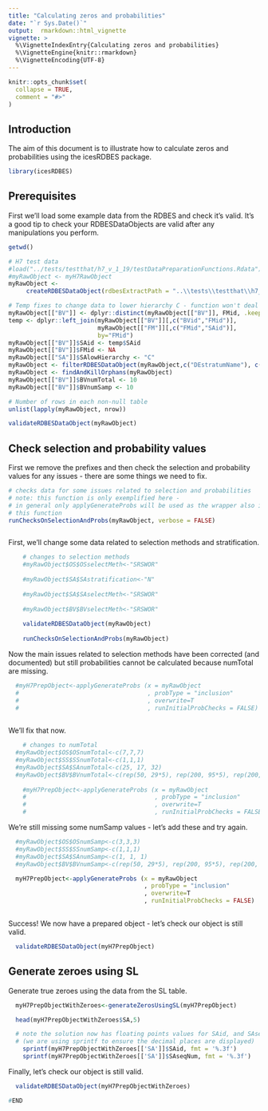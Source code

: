 ```yaml
---
title: "Calculating zeros and probabilities"
date: "`r Sys.Date()`"
output:  rmarkdown::html_vignette
vignette: >
  %\VignetteIndexEntry{Calculating zeros and probabilities}
  %\VignetteEngine{knitr::rmarkdown}
  %\VignetteEncoding{UTF-8}
---
```


```r
knitr::opts_chunk$set(
  collapse = TRUE,
  comment = "#>"
)
```

## Introduction 

The aim of this document is to illustrate how to calculate zeros and probabilities using the icesRDBES package.

```r
library(icesRDBES)
```


## Prerequisites

First we'll load some example data from the RDBES and check it's valid.  It's a good tip to check your RDBESDataObjects are valid after any manipulations you perform.

```r

getwd()

# H7 test data
#load("../tests/testthat/h7_v_1_19/testDataPreparationFunctions.Rdata")
#myRawObject <- myH7RawObject
myRawObject <-
     createRDBESDataObject(rdbesExtractPath = "..\\tests\\testthat\\h7_v_1_19_13")

# Temp fixes to change data to lower hierarchy C - function won't deal with A, or B yet
myRawObject[["BV"]] <- dplyr::distinct(myRawObject[["BV"]], FMid, .keep_all = TRUE)
temp <- dplyr::left_join(myRawObject[["BV"]][,c("BVid","FMid")], 
                         myRawObject[["FM"]][,c("FMid","SAid")], 
                         by="FMid")
myRawObject[["BV"]]$SAid <- temp$SAid
myRawObject[["BV"]]$FMid <- NA
myRawObject[["SA"]]$SAlowHierarchy <- "C"
myRawObject <- filterRDBESDataObject(myRawObject,c("DEstratumName"), c("DE_stratum1_H7"))
myRawObject <- findAndKillOrphans(myRawObject)
myRawObject[["BV"]]$BVnumTotal <- 10
myRawObject[["BV"]]$BVnumSamp <- 10

# Number of rows in each non-null table
unlist(lapply(myRawObject, nrow))

validateRDBESDataObject(myRawObject)


```


## Check selection and probability values

First we remove the prefixes and then check the selection and probability values for any issues - there are some things we need to fix.

```r


# checks data for some issues related to selection and probabilities
# note: this function is only exemplified here - 
# in general only applyGenerateProbs will be used as the wrapper also includes
# this function
runChecksOnSelectionAndProbs(myRawObject, verbose = FALSE)



```

First, we'll change some data related to selection methods and stratification.

```r

	# changes to selection methods
	#myRawObject$OS$OSselectMeth<-"SRSWOR"
	
	#myRawObject$SA$SAstratification<-"N"
	
	#myRawObject$SA$SAselectMeth<-"SRSWOR"
	
	#myRawObject$BV$BVselectMeth<-"SRSWOR"
	
	validateRDBESDataObject(myRawObject)
	
	runChecksOnSelectionAndProbs(myRawObject)

```
Now the main issues related to selection methods have been corrected (and documented) but still probabilities cannot be calculated because numTotal are missing. 


```r

  #myH7PrepObject<-applyGenerateProbs (x = myRawObject
  #                                    , probType = "inclusion"
  #                                    , overwrite=T
  #                                    , runInitialProbChecks = FALSE)
	

```
 
 We'll fix that now.
 
```r

	# changes to numTotal
  #myRawObject$OS$OSnumTotal<-c(7,7,7)
  #myRawObject$SS$SSnumTotal<-c(1,1,1)
  #myRawObject$SA$SAnumTotal<-c(25, 17, 32)
  #myRawObject$BV$BVnumTotal<-c(rep(50, 29*5), rep(200, 95*5), rep(200, 39*5))
	
	#myH7PrepObject<-applyGenerateProbs (x = myRawObject
	#                                    , probType = "inclusion"
	#                                    , overwrite=T
	#                                    , runInitialProbChecks = FALSE)

```

We're still missing some numSamp values - let's add these and try again.


```r

  #myRawObject$OS$OSnumSamp<-c(3,3,3)
  #myRawObject$SS$SSnumSamp<-c(1,1,1)
  #myRawObject$SA$SAnumSamp<-c(1, 1, 1)
  #myRawObject$BV$BVnumSamp<-c(rep(50, 29*5), rep(200, 95*5), rep(200, 39*5))

  myH7PrepObject<-applyGenerateProbs (x = myRawObject
                                      , probType = "inclusion"
                                      , overwrite=T
                                      , runInitialProbChecks = FALSE)
	

```

Success! We now have a prepared object - let's check our object is still valid.

```r
  validateRDBESDataObject(myH7PrepObject)
```


## Generate zeroes using SL

Generate true zeroes using the data from the SL table.

```r

  myH7PrepObjectWithZeroes<-generateZerosUsingSL(myH7PrepObject)

  head(myH7PrepObjectWithZeroes$SA,5)

  # note the solution now has floating points values for SAid, and SAseqNum
  # (we are using sprintf to ensure the decimal places are displayed)
	sprintf(myH7PrepObjectWithZeroes[['SA']]$SAid, fmt = '%.3f')
	sprintf(myH7PrepObjectWithZeroes[['SA']]$SAseqNum, fmt = '%.3f')


```

Finally, let's check our object is still valid.

```r
  validateRDBESDataObject(myH7PrepObjectWithZeroes)
```



```r
#END
```
